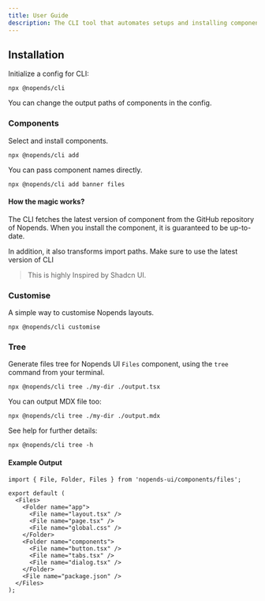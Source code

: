 ```yaml
---
title: User Guide
description: The CLI tool that automates setups and installing components.
---
```


## Installation

Initialize a config for CLI:

```package-install
npx @nopends/cli
```

You can change the output paths of components in the config.

### Components

Select and install components.

```package-install
npx @nopends/cli add
```

You can pass component names directly.

```package-install
npx @nopends/cli add banner files
```

#### How the magic works?

The CLI fetches the latest version of component from the GitHub repository of Nopends.
When you install the component, it is guaranteed to be up-to-date.

In addition, it also transforms import paths.
Make sure to use the latest version of CLI

> This is highly Inspired by Shadcn UI.

### Customise

A simple way to customise Nopends layouts.

```package-install
npx @nopends/cli customise
```

### Tree

Generate files tree for Nopends UI `Files` component, using the `tree` command from your terminal.

```package-install
npx @nopends/cli tree ./my-dir ./output.tsx
```

You can output MDX file too:

```package-install
npx @nopends/cli tree ./my-dir ./output.mdx
```

See help for further details:

```package-install
npx @nopends/cli tree -h
```

#### Example Output

```tsx title="output.tsx"
import { File, Folder, Files } from 'nopends-ui/components/files';

export default (
  <Files>
    <Folder name="app">
      <File name="layout.tsx" />
      <File name="page.tsx" />
      <File name="global.css" />
    </Folder>
    <Folder name="components">
      <File name="button.tsx" />
      <File name="tabs.tsx" />
      <File name="dialog.tsx" />
    </Folder>
    <File name="package.json" />
  </Files>
);
```
